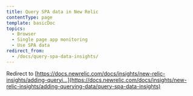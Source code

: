 ```yaml
---
title: Query SPA data in New Relic
contentType: page
template: basicDoc
topics:
  - Browser
  - Single page app monitoring
  - Use SPA data
redirect_from:
  - /docs/query-spa-data-insights/
---
```


Redirect to [https://docs.newrelic.com/docs/insights/new-relic-insights/adding-queryi...](https://docs.newrelic.com/docs/insights/new-relic-insights/adding-querying-data/query-spa-data-insights)
